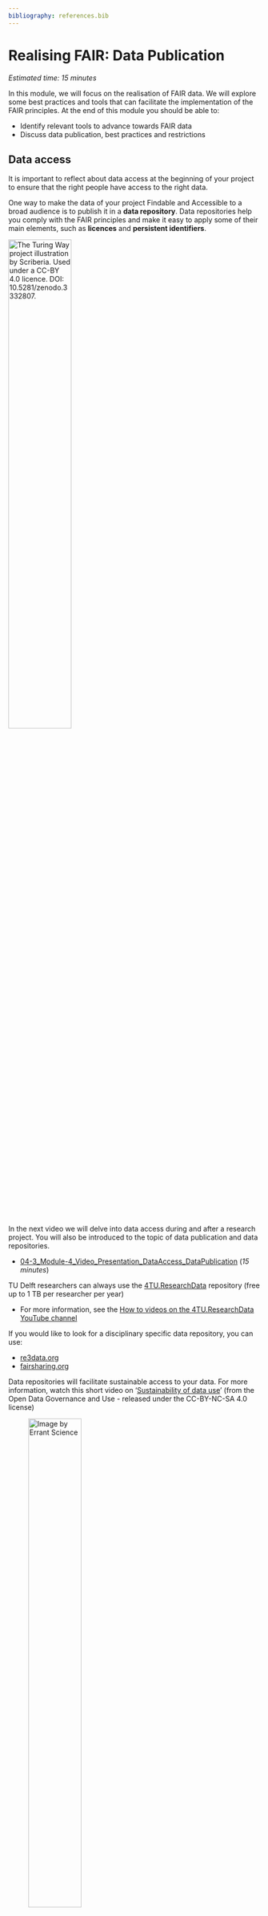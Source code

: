 ```yaml
---
bibliography: references.bib
---
```


# Realising FAIR: Data Publication {#realisingFAIR3}

*Estimated time: 15 minutes*

In this module, we will focus on the realisation of FAIR data. We will explore some best practices and tools that can facilitate the implementation of the FAIR principles. At the end of this module you should be able to:

-   Identify relevant tools to advance towards FAIR data
-   Discuss data publication, best practices and restrictions

## Data access

It is important to reflect about data access at the beginning of your project to ensure that the right people have access to the right data.

One way to make the data of your project Findable and Accessible to a broad audience is to publish it in a **data repository**. Data repositories help you comply with the FAIR principles and make it easy to apply some of their main elements, such as **licences** and **persistent identifiers**.

[![The Turing Way project illustration by Scriberia. Used under a CC-BY 4.0 licence. DOI: 10.5281/zenodo.3332807.](https://raw.githubusercontent.com/alan-turing-institute/the-turing-way/main/book/website/figures/DOI.jpg){width="50%"}](https://doi.org/10.5281/zenodo.3332807)

In the next video we will delve into data access during and after a research project. You will also be introduced to the topic of data publication and data repositories.

-   [04-3_Module-4_Video_Presentation_DataAccess_DataPublication](https://drive.google.com/file/d/1y9JfKBlvCExdYjxvNIHV9uGBvHsCO9w1/view?usp=share_link) (*15 minutes*)

TU Delft researchers can always use the [4TU.ResearchData](https://data.4tu.nl/info//en/) repository (free up to 1 TB per researcher per year)

-   For more information, see the [How to videos on the 4TU.ResearchData YouTube channel](https://www.youtube.com/channel/UCn5humJTp8aeCwRCOr8ec4w)

If you would like to look for a disciplinary specific data repository, you can use:

-   [re3data.org](https://www.re3data.org/)
-   [fairsharing.org](https://fairsharing.org/)

Data repositories will facilitate sustainable access to your data. For more information, watch this short video on '[Sustainability of data use](https://www.youtube.com/watch?v=bhI1SF_r_K8)' (from the Open Data Governance and Use - released under the CC-BY-NC-SA 4.0 license)

![Image by [Errant Science](https://twitter.com/ErrantScience/status/1251118457279647746)](https://pbs.twimg.com/media/EVzdm1nXQAI1fY_){width="50%"}

## Data/Software Articles

You can also share your data and code via a **data or software article**.

-   [List of data journals](https://openworking.wordpress.com/2022/02/17/publishing-a-data-article/) with TU Delft resources indicated
-   [In which journal should I publish my software?](https://www.software.ac.uk/which-journals-should-i-publish-my-software)
    -   for example: the [Journal of Open Source Software (JOSS)](https://joss.theoj.org/)

## Software Sharing

Only read this section if you're working with code in your project, or if Research Software is one of the main outputs of your projects! 

Before you get started with writing your code, you might want to look for code and software that others have already written and shared. This could be work by a predecessor in your team, a code snippet you found online, or software that is published and archived. When reusing research software, there are some relevant factors to consider, such as, where to find and how to evaluate the reusability of the available software? Maurits walks you through those considerations in the following video:

[Finding and reusing code](https://collegerama.tudelft.nl/Mediasite/Play/df8ecdd445bf4ebd8c048498216704ca1d?playFrom=29250&popout=true) (*4 minutes*)

Once you get started writing your code or developing your software, other best practices and management tools will be needed. If you have collected code snippets from different sources, debugging the code might be challenging, and as the development process goes along, you might want to compare current versions to earlier versions.

The same as with research data, you should always think ‘who might be reusing your code?’ At the very least, it is your past, present and future selves. Therefore, implementing best practices to make your software FAIR and reproducible since the beginning of the project is very relevant! In the next video, Maurits will provide an overview of good practices for developing reproducible and reusable code:

[Developing research software](https://collegerama.tudelft.nl/Mediasite/Play/224ff6a1ae7b4085a5ea7a963b1f91e71d?playFrom=1216&popout=true) (*7 minutes*)

Once you are ready to publish your research work, the data and the code also needs to be published as you have already learned in the ‘Data Access and Data Publication’ video. If you need some extra encouragement to publish your research software or piece of code, in the following video Maurits will tell you why you should publish your code as open source and how to do so following the FAIR principles for research software:

[Publishing Research Software](https://collegerama.tudelft.nl/Mediasite/Play/ae62a315741641fbb9e42b2c061c47e51d?playFrom=772&popout=true) (*5.28 minutes*)

Helpful resources: 

- [FAIR software checklist](https://tu-delft-dcc.github.io/software/checklist.html) prepared by the TU Delft Digital Competence Center
- [Software Carpentry lessons](https://software-carpentry.org/lessons/)
- [CodeRefinery lessons](https://coderefinery.org/lessons/core/)

### FAIR software
Just sharing software via platforms like GitHub is not sufficient to adhere to the FAIR principles. 
GitHub/GitLab does not assign a persistent identifier/DOI to the software, and GitHub/GitLab does not have a long term preservation policy like data repositories do. 
You can share your software on GitHub/GitLab and share a snapshot/version of the code in a data repository as well. 

- See [here for more information between the GitHub/Zenodo integration](https://docs.github.com/en/repositories/archiving-a-github-repository/referencing-and-citing-content)
- See [here for more information on how to do this using 4TU.ResearchData](https://estherplomp.github.io/TNW-OS-support/posts/software-sharing/#tu.researchdata)

Checkout [papers with code](https://paperswithcode.com/) to see how other researchers have shared their code!

## Why not the supplemental materials?

-   Check [this slide](https://estherplomp.github.io/PRES-data-software/#27) on some downsides of sharing your data/code in supplemental materials

## Assessing FAIR datasets (optional)

Choose one of the _datasets_ below and assess whether they are following the FAIR principles: 

- **Findable**
    - From the title to the dataset was it an easy way?
    - Does the dataset have a DOI to make it more Findable?
    - Does it have enough metadata to easily find it?
- **Accessible**
    - Is it clear for you if the data is accessible for re-use? 
    - Are you able to download the data for your own use? 
- **Interoperable**
    - Is the dataset in a file format that you can easily re-use?
- **Re-usable**
    - If you come across this dataset, how likely is it that you can easily use it? 
    - Does the dataset have enough documentation for you to understand the context of the data? 
    - Does it have a clear usage licence? Which one?

_Data set 1_: “A large-scale dataset for modeling a highly renewable European electricity system”
DOI: [https://doi.org/10.5281/zenodo.999150](https://doi.org/10.5281/zenodo.999150)

_Data set 2_: “Qualitative coding of 12 semi-structure interviews on food behaviour context and food reporting engagement”
DOI: [https://doi.org/10.4121/uuid:02b93c7c-545d-4501-b375-6db1aff039c6](https://doi.org/10.4121/uuid:02b93c7c-545d-4501-b375-6db1aff039c6)

_Data set 3_: “Highly structured 3D pyrolytic carbon electrodes derived from additive manufacturing technology”
[https://doi.org/10.11583/DTU.13549487.v1](https://doi.org/10.11583/DTU.13549487.v1)

_Data set 4_: “HANZE netCDF data on land use, population, GDP and wealth in Europe, 1870-2020”
DOI: [https://doi.org/10.4121/uuid:e027194f-a804-4f81-973e-8f7be9c25a99](https://doi.org/10.4121/uuid:e027194f-a804-4f81-973e-8f7be9c25a99) 

_Data set 5_: “Kimberlina Groundwater Quality Simulations”
DOI: [https://doi.org/10.18141/1603336](https://doi.org/10.18141/1603336)

_Data set 7_: Adaptive laboratory evolution reveals general and specific chemical tolerance mechanisms and enhances biochemical production
[https://github.com/biosustain/chemical-tolerance-supplementary](https://github.com/biosustain/chemical-tolerance-supplementary)

_Dataset 11_: The genetic architecture of biofilm formation in a clinical isolate of Saccharomyces cerevisiae
DOI: [https://doi.org/10.5061/dryad.mn71g](https://doi.org/10.5061/dryad.mn71g)

_Dataset 12_: CoralModel: A Python-based model that resembles the biophysical interactions on a coral reef
DOI: [https://doi.org/10.4121/19164869.v1](https://doi.org/10.4121/19164869.v1)

_Dataset 14_: Designing Quantum Networks Using Preexisting Infrastructure
DOI: [https://doi.org/10.4121/14914806.v1](https://doi.org/10.4121/14914806.v1)

_Dataset 15_: Modelling dynamics in protein crystal structures by ensemble refinement
DOI: [https://doi.org/10.5061/dryad.5n01h](https://doi.org/10.5061/dryad.5n01h)

_Dataset 17_: QDataSet, quantum datasets for machine learning -
Publication DOI: [https://doi.org/10.1038/s41597-022-01639-1](https://doi.org/10.1038/s41597-022-01639-1) 
Link to dataset: [https://cloudstor.aarnet.edu.au/plus/s/rxYKXBS7Tq0kB8o](https://cloudstor.aarnet.edu.au/plus/s/rxYKXBS7Tq0kB8o)


## References:

-   @colavizza2020
-   [H2020 Programme Guidelines on FAIR Data Management in Horizon 2020](https://core.ac.uk/download/pdf/301306355.pdf). Version 3.0. 26 July 2016.

**Finding and reusing code**. Video recording from TU Delft MOOC Open Science: Sharing Your Research with the World. Presenter: Dr. Maurits Kok. Credits: TU Delft Extension School, TU Delft New Media Center, TU Delft Digital Competence Center. Licence: CC-BY-NC-SA

**Developing research software**. Video recording from TU Delft MOOC Open Science: Sharing Your Research with the World. Presenter: Dr. Maurits Kok. Credits: TU Delft Extension School, TU Delft New Media Center, TU Delft Digital Competence Center. Licence: CC-BY-NC-SA

**Publishing Research Software**. Video recording from TU Delft MOOC Open Science: Sharing Your Research with the World. Presenter: Dr. Maurits Kok. Credits: TU Delft Extension School, TU Delft New Media Center, TU Delft Digital Competence Center. Licence: CC-BY-NC-SA

